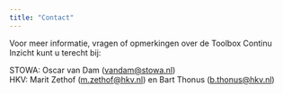 ```yaml
---
title: "Contact"
---
```


Voor meer informatie, vragen of opmerkingen over de Toolbox Continu Inzicht  kunt u terecht bij:

STOWA: 	Oscar van Dam ([vandam@stowa.nl](mailto:vandam@stowa.nl?subject=Vraag%20over%20Toolbox%20continu%20inzicht))	
HKV: 	Marit Zethof ([m.zethof@hkv.nl](mailto:m.zethof@hkv.nl?subject=Vraag%20over%20Toolbox%20continu%20inzicht)) en Bart Thonus ([b.thonus@hkv.nl](mailto:b.thonus@hkv.nl?subject=Vraag%20over%20Toolbox%20continu%20inzicht))
